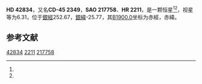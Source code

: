{{Starbox begin
| name = HD 42834
}}
{{Starbox observe
| epoch = [[J2000.0|J2000.0]]
| constell = {{星座名待查}}<ref name=SIMBAD>{{cite web
 | url=http://simbad.u-strasbg.fr/simbad/sim-id?Ident=HR+2211
 | title=Pulsating variable Star
 | publisher=Centre de Données astronomiques de Strasbourg
 | work=SIMBAD
 | accessdate=2012-07-13
 | archive-date=2016-03-16
 | archive-url=https://web.archive.org/web/20160316075232/http://simbad.u-strasbg.fr/simbad/sim-id?Ident=HR+2211
 | dead-url=no
 }}</ref><ref name=DATA>{{cite web
 | url=http://vizier.u-strasbg.fr/viz-bin/VizieR-5?-out.add=.&-source=5050&-corr=PK=HR&-out.max=9999&HR=2211
 | title=VizieR Detailed Page
 | accessdate=2012-07-13
 | archive-date=2019-02-16
 | archive-url=https://web.archive.org/web/20190216111950/http://vizier.u-strasbg.fr/viz-bin/VizieR-5?-out.add=.&-source=5050&-corr=PK=HR&-out.max=9999&HR=2211
 | dead-url=no
 }}</ref>
| 星官 = 
| ra = {{RA|6|10|39.9}}<ref name=SIMBAD /><ref name=DATA />
| dec = {{DEC|-45|16|55}}<ref name=SIMBAD /><ref name=DATA />
| appmag_v = 6.31<ref name=SIMBAD /><ref name=DATA />
}}
{{Starbox character
| class = A0V<ref name=SIMBAD /><ref name=DATA />
| b-v = -0.03<ref name=SIMBAD /><ref name=DATA />
| u-b = -0.04<ref name=SIMBAD /><ref name=DATA />
| r-i = <ref name=SIMBAD /><ref name=DATA />
| variable = 
}}
{{Starbox astrometry
| radial_v = -0.04
| prop_mo_ra = 20
| parallax = 
| p_error = 
}}
{{Starbox catalog
| names =CD-45 2349，[[SAO星表|SAO]] 217758，[[HD星表|HD]] 42834，[[HR星表|HR]] 2211}}
{{Starbox reference |Simbad=HR+2211}}
{{Starbox end}}

'''HD 42834'''，又名'''CD-45 2349'''，'''SAO 217758'''、'''HR 2211'''，是一颗恒星<ref name=SIMBAD /><ref name=DATA />，视星等为6.31，位于[[銀道座標系|銀經]]252.67，[[銀道座標系|銀緯]]-25.77，其[[B1900.0|B1900.0]]坐标为赤經{{RA|6|7|47.4}}，赤緯{{DEC|-45|-25.77|35}}。

== 参考文献 ==
{{reflist}}

{{star-stub}}

[[Category:HD和HDE天體|42834]]
[[Category:HR天體|2211]]
[[Category:SAO天體|217758]]